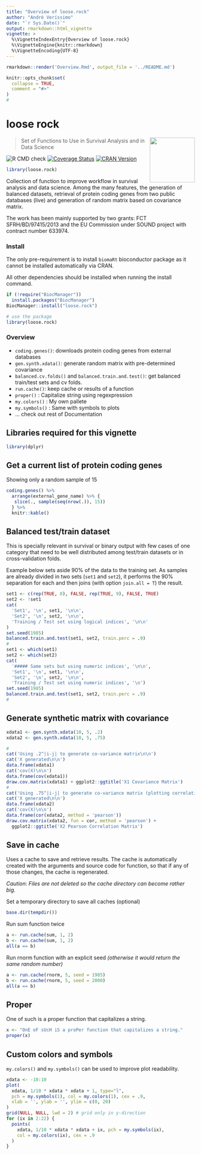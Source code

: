 ```yaml
---
title: "Overview of loose.rock"
author: "André Veríssimo"
date: "`r Sys.Date()`"
output: rmarkdown::html_vignette
vignette: >
  %\VignetteIndexEntry{Overview of loose.rock}
  %\VignetteEngine{knitr::rmarkdown}
  %\VignetteEncoding{UTF-8}
---
```


```r
rmarkdown::render('Overview.Rmd', output_file = '../README.md')
```


<!-- README.md is generated from README.Rmd. Please edit that file -->

```r
knitr::opts_chunk$set(
  collapse = TRUE,
  comment = "#>"
)
#
```

# loose rock 
<img src="../man/figu   res/loose.rock_logo.svg" width="120" align="right" />

> Set of Functions to Use in Survival Analysis and in Data Science

![R CMD check](https://github.com/averissimo/loose.rock/workflows/R-CMD-check/badge.svg)
[![Coverage Status](https://codecov.io/gh/averissimo/loose.rock/branch/master/graph/badge.svg)](https://codecov.io/github/averissimo/loose.rock?branch=master)
[![CRAN Version](https://img.shields.io/cran/v/loose.rock.svg)](https://cran.r-project.org/package=loose.rock)


```r
library(loose.rock)
```

Collection of function to improve workflow in survival analysis and data 
science. Among the many features, the generation of balanced datasets, 
retrieval of protein coding genes from two public databases (live) and 
generation of random matrix based on covariance matrix.

The work has been mainly supported by two grants: FCT SFRH/BD/97415/2013 
and the EU Commission under SOUND project with contract number 633974.

### Install

The only pre-requirement is to install `biomaRt` bioconductor package as 
it cannot be installed automatically via CRAN.

All other dependencies should be installed when running the install command.

```r
if (!require("BiocManager"))
  install.packages("BiocManager")
BiocManager::install("loose.rock")

# use the package
library(loose.rock)
```

### Overview

- `coding.genes()`: downloads protein coding genes from external databases
- `gen.synth.xdata()`: generate random matrix with pre-determined covariance
- `balanced.cv.folds()` and `balanced.train.and.test()`: get balanced 
train/test sets and cv folds.
- `run.cache()`: keep cache or results of a function
- `proper()` : Capitalize string using regexpression
- `my.colors()` : My own pallete
- `my.symbols()` : Same with symbols to plots
- ... check out rest of Documentation

## Libraries required for this vignette

```r
library(dplyr)
```

## Get a current list of protein coding genes

Showing only a random sample of 15

```r
coding.genes() %>%
  arrange(external_gene_name) %>% {
   slice(., sample(seq(nrow(.)), 15)) 
  } %>%
  knitr::kable()
```

## Balanced test/train dataset

This is specially relevant in survival or binary output with few cases of 
one category that need to be well distributed among test/train datasets or 
in cross-validation folds.

Example below sets aside 90% of the data to the training set. As samples are 
already divided in two sets (`set1` and `set2`), it performs the 90% separation 
for each and then joins (with option `join.all = T`) the result.

```r
set1 <- c(rep(TRUE, 8), FALSE, rep(TRUE, 9), FALSE, TRUE)
set2 <- !set1
cat(
  'Set1', '\n', set1, '\n\n',
  'Set2', '\n', set2, '\n\n',
  'Training / Test set using logical indices', '\n\n'
)
set.seed(1985)
balanced.train.and.test(set1, set2, train.perc = .9)
#
set1 <- which(set1)
set2 <- which(set2)
cat(
  '##### Same sets but using numeric indices', '\n\n', 
  'Set1', '\n', set1, '\n\n', 
  'Set2', '\n', set2, '\n\n', 
  'Training / Test set using numeric indices', '\n')
set.seed(1985)
balanced.train.and.test(set1, set2, train.perc = .9)
#
```

## Generate synthetic matrix with covariance

```r
xdata1 <- gen.synth.xdata(10, 5, .2)
xdata2 <- gen.synth.xdata(10, 5, .75)
```

```r
#
cat('Using .2^|i-j| to generate co-variance matrix\n\n')
cat('X generated\n\n')
data.frame(xdata1)
cat('cov(X)\n\n')
data.frame(cov(xdata1))
draw.cov.matrix(xdata1) + ggplot2::ggtitle('X1 Covariance Matrix')
#
cat('Using .75^|i-j| to generate co-variance matrix (plotting correlation)\n\n')
cat('X generated\n\n')
data.frame(xdata2)
cat('cov(X)\n\n')
data.frame(cor(xdata2, method = 'pearson'))
draw.cov.matrix(xdata2, fun = cor, method = 'pearson') + 
  ggplot2::ggtitle('X2 Pearson Correlation Matrix')
```

## Save in cache

Uses a cache to save and retrieve results. The cache is automatically created 
with the arguments and source code for function, so that if any of those 
changes, the cache is regenerated.

*Caution: Files are not deleted so the cache directory can become rather big.*

Set a temporary directory to save all caches (optional)

```r
base.dir(tempdir())
```

Run sum function twice

```r
a <- run.cache(sum, 1, 2)
b <- run.cache(sum, 1, 2)
all(a == b)
```

Run rnorm function with an explicit seed 
*(otherwise it would return the same random number)*

```r
a <- run.cache(rnorm, 5, seed = 1985)
b <- run.cache(rnorm, 5, seed = 2000)
all(a == b)
```

## Proper

One of such is a proper function that capitalizes a string.

```r
x <- "OnE oF sUcH iS a proPer function that capitalizes a string."
proper(x)
```

## Custom colors and symbols

`my.colors()` and `my.symbols()` can be used to improve plot readability.

```r
xdata <- -10:10
plot(
  xdata, 1/10 * xdata * xdata + 1, type="l", 
  pch = my.symbols(1), col = my.colors(1), cex = .9,
  xlab = '', ylab = '', ylim = c(0, 20)
)
grid(NULL, NULL, lwd = 2) # grid only in y-direction
for (ix in 2:22) {
  points(
    xdata, 1/10 * xdata * xdata + ix, pch = my.symbols(ix), 
    col = my.colors(ix), cex = .9
  )
}
```
